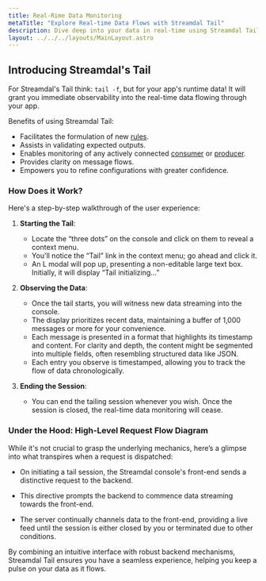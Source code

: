 ```yaml
---
title: Real-Rime Data Monitoring
metaTitle: "Explore Real-time Data Flows with Streamdal Tail"
description: Dive deep into your data in real-time using Streamdal Tail's intuitive interface.
layout: ../../../layouts/MainLayout.astro
---
```



<Changes />

## Introducing Streamdal's Tail

For Streamdal's Tail think: `tail -f`, but for your app's runtime data! It will 
grant you immediate observability into the real-time data flowing through your 
app.

Benefits of using Streamdal Tail:

- Facilitates the formulation of new <a href="/en/resources-support/glossary#rule-or-step" class="pkeyword">rules</a>.
- Assists in validating expected outputs.
- Enables monitoring of any actively connected <a href="/en/resources-support/glossary#consumer" class="pkeyword">consumer</a> or <a href="/en/resources-support/glossary#producer" class="pkeyword">producer</a>.
- Provides clarity on message flows.
- Empowers you to refine configurations with greater confidence.

### How Does it Work?

Here's a step-by-step walkthrough of the user experience:

1. **Starting the Tail**:
    - Locate the “three dots” on the console and click on them to reveal a context menu.
    - You'll notice the “Tail” link in the context menu; go ahead and click it.
    - An L modal will pop up, presenting a non-editable large text box. Initially, it will display “Tail initializing...” 

    <RichImg src={quickTail} alt="Select Tail" />

2. **Observing the Data**:
    - Once the tail starts, you will witness new data streaming into the console.
    - The display prioritizes recent data, maintaining a buffer of 1,000 messages or more for your convenience.
    - Each message is presented in a format that highlights its timestamp and content. For clarity and depth, the content might be segmented into multiple fields, often resembling structured data like JSON.
    - Each entry you observe is timestamped, allowing you to track the flow of data chronologically.


    <RichImg src={consoleTail} alt="Console Tail" />

3. **Ending the Session**:
    - You can end the tailing session whenever you wish. Once the session is closed, the real-time data monitoring will cease.

### Under the Hood: High-Level Request Flow Diagram

While it's not crucial to grasp the underlying mechanics, here’s a glimpse into what transpires when a request is dispatched:

- On initiating a tail session, the Streamdal console's front-end sends a distinctive request to the backend.
- This directive prompts the backend to commence data streaming towards the front-end.
- The server continually channels data to the front-end, providing a live feed until the session is either closed by you or terminated due to other conditions.

  <RichImg src={tailFlow} alt="Streamdal Tail Arch" />

By combining an intuitive interface with robust backend mechanisms, Streamdal Tail ensures you have a seamless experience, helping you keep a pulse on your data as it flows.

